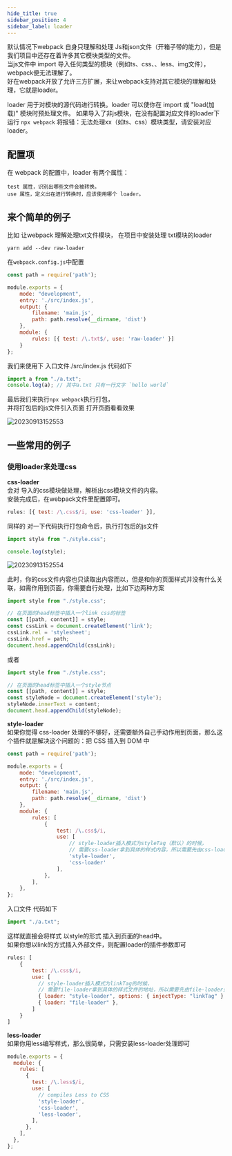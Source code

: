```yaml
---
hide_title: true
sidebar_position: 4
sidebar_label: loader
---
```



默认情况下webpack 自身只理解和处理 Js和json文件（开箱子带的能力），但是我们项目中还存在着许多其它模块类型的文件。    
当js文件中 import 导入任何类型的模块（例如ts、css、、less、img文件），webpack便无法理解了。     
好在webpack开放了允许三方扩展，来让webpack支持对其它模块的理解和处理，它就是loader。

loader 用于对模块的源代码进行转换。loader 可以使你在 import 或 "load(加载)" 模块时预处理文件。
如果导入了非js模块，在没有配置对应文件的loader下 运行 `npx webpack` 将报错：无法处理xx（如ts、css）模块类型，请安装对应loader。

## 配置项
在 webpack 的配置中，loader 有两个属性：
```
test 属性，识别出哪些文件会被转换。
use 属性，定义出在进行转换时，应该使用哪个 loader。
```

## 来个简单的例子
比如 让webpack 理解处理txt文件模块，
在项目中安装处理 txt模块的loader
```shell
yarn add --dev raw-loader 
```

在`webpack.config.js`中配置
```js title=webpack.config.js
const path = require('path');

module.exports = {
    mode: "development",
    entry: './src/index.js',
    output: {
        filename: 'main.js',
        path: path.resolve(__dirname, 'dist')
    },
    module: {
        rules: [{ test: /\.txt$/, use: 'raw-loader' }]
    }
};
```

我们来使用下
入口文件./src/index.js 代码如下
```js title=./src/index.js
import a from "./a.txt";
console.log(a); // 其中a.txt 只有一行文字 `hello world`
```



最后我们来执行`npx webpack`执行打包，   
并将打包后的js文件引入页面 打开页面看看效果

![20230913152553](/img/webpack/20230913152553.png) 



## 一些常用的例子
### 使用loader来处理css
**css-loader**    
会对 导入的css模块做处理，解析出css模块文件的内容。    
安装完成后，在webpack文件里配置即可。
```js title=webpack.config.js
rules: [{ test: /\.css$/i, use: 'css-loader' }],
```

同样的 对一下代码执行打包命令后，执行打包后的js文件
```js title=./src/index.js
import style from "./style.css";

console.log(style);
```
![20230913152554](/img/webpack/20230913152554.png) 


此时，你的css文件内容也只读取出内容而以，但是和你的页面样式并没有什么关联，如需作用到页面，你需要自行处理，比如下边两种方案
```js title=./src/index.js
import style from "./style.css";

// 在页面的head标签中插入一个link css的标签
const [[path, content]] = style;
const cssLink = document.createElement('link');
cssLink.rel = 'stylesheet';
cssLink.href = path;
document.head.appendChild(cssLink);
```
或者
```js title=./src/index.js
import style from "./style.css";

// 在页面的head标签中插入一个style节点
const [[path, content]] = style;
const styleNode = document.createElement('style');
styleNode.innerText = content;
document.head.appendChild(styleNode);
```


**style-loader**   
如果你觉得 css-loader 处理的不够好，还需要额外自己手动作用到页面，那么这个插件就是解决这个问题的：把 CSS 插入到 DOM 中

```js title=webpack.config.js
const path = require('path');

module.exports = {
    mode: "development",
    entry: './src/index.js',
    output: {
        filename: 'main.js',
        path: path.resolve(__dirname, 'dist')
    },
    module: {
        rules: [
            {
                test: /\.css$/i,
                use: [
                    // style-loader插入模式为styleTag（默认）的时候，
                    // 需要css-loader拿到具体的样式内容，所以需要先由css-loader处理下
                    'style-loader',  
                    'css-loader' 
                ],
            },
        ],
    },
};
```



入口文件 代码如下
```js title=./src/index.js
import "./a.txt";
```

这样就直接会将样式 以style的形式 插入到页面的head中。   
如果你想以link的方式插入外部文件，则配置loader的插件参数即可
```js title=webpack.config.js
rules: [
    {
        test: /\.css$/i,
        use: [
          // style-loader插入模式为linkTag的时候，
          // 需要file-loader拿到具体的样式文件的地址，所以需要先由file-loader处理下
          { loader: "style-loader", options: { injectType: "linkTag" } },
          { loader: "file-loader" },
        ]
    }
]
```

**less-loader**   
如果你用less编写样式，那么很简单，只需安装less-loader处理即可
```js title=webpack.config.js
module.exports = {
  module: {
    rules: [
      {
        test: /\.less$/i,
        use: [
          // compiles Less to CSS
          'style-loader',
          'css-loader',
          'less-loader',
        ],
      },
    ],
  },
};
```